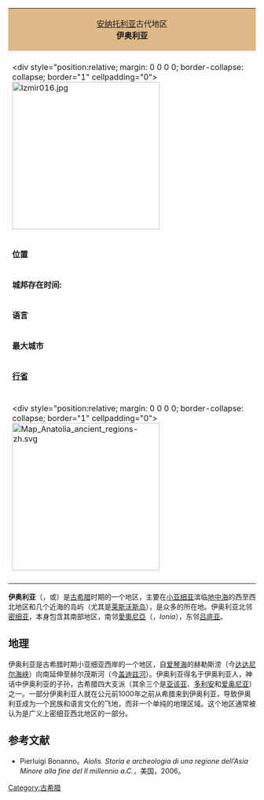 {{noteTA
|1=zh-hans:伊奥尼亚;zh-hk:愛奧尼亞;zh-tw:愛奧尼亞;
}}
{{Distinguish2|在伊奥利亚南方的'''-{zh-hans:[[愛奧尼亞|伊奥尼亚]]; zh-hant:[[愛奧尼亞|愛奧尼亞]]}-'''}}
{| class="toccolours" border="1" cellpadding="2" cellspacing="2" style="float: right; margin: 0 0 1em 1em; width: 250px; border-collapse: collapse; font-size: 95%;"
|-
| colspan="2" style="margin-left: inherit; background:#DEB887; text-align:center; font-size: medium;" |[[安纳托利亚|安纳托利亚]]古代地区<br />'''伊奥利亚'''
|-
| colspan="2" style="margin-left: inherit; text-align:center; font-size: small;" |{{polytonic|Αἰολίς}}
|- align="center"
| colspan="2" | <div style="position:relative; margin: 0 0 0 0; border-collapse: collapse; border="1" cellpadding="0">
[[File:Izmir016.jpg|300px]]</div>
|- style="vertical-align: top; font-size: small;"
| '''位置'''
| 安纳托利亚西部
|- style="vertical-align: top; font-size: small"
| '''城邦存在时间:'''
| 公元前8-6世纪 (as Dodecapolis)
|- style="vertical-align: top; font-size: small"
| '''语言'''
| [[古希腊语|古希腊语]]
|- style="vertical-align: top; font-size: small"
| '''最大城市'''
| [[士麦那|士麦那]]
|- style="vertical-align: top; font-size: small"
| '''[[罗马帝国行省|行省]]'''
| [[亚细亚省|亚细亚省]]
|- style="vertical-align: top; font-size: small"
|- align="center"
| colspan="2" | <div style="position:relative; margin: 0 0 0 0; border-collapse: collapse; border="1" cellpadding="0">
[[File:Map_Anatolia_ancient_regions-zh.svg|300px]]</div>
|- style="vertical-align: top;"
<!--| colspan=2 | <small>{{{footnotes}}}</small> -->
|}
'''伊奥利亚'''（{{Lang-grc|Αἰολίς|translit=''Aiolís''}}，或{{Lang|grc|Αἰολία|translit=''Aiolía''}}）是[[古希腊|古希腊]]时期的一个地区，主要在[[小亚细亚|小亚细亚]]滨临[[地中海|地中海]]的西至西北地区和几个近海的岛屿（尤其是[[莱斯沃斯岛|莱斯沃斯岛]]），是众多{{le|伊奥利亚城邦|Aeolians}}的所在地。伊奥利亚北邻[[密细亚|密细亚]]，本身包含其南部地区，南邻[[愛奧尼亞|愛奧尼亞]]（{{lang|grc|Ἰωνία}}，''Ionia''），东邻[[吕底亚|吕底亚]]。

== 地理 ==
伊奥利亚是古希腊时期小亚细亚西岸的一个地区，自[[爱琴海|爱琴海]]的赫勒斯滂（今[[达达尼尔海峡|达达尼尔海峡]]）向南延伸至赫尔茂斯河（今[[盖迪兹河|盖迪兹河]]）。伊奥利亚得名于伊奥利亚人，神话中伊奥利亚的子孙，古希腊四大支派（其余三个是[[亚该亚人|亚该亚]]、[[多利安人|多利安]]和[[爱奥尼亚人|爱奥尼亚]]）之一。一部分伊奥利亚人就在公元前1000年之前从希腊来到伊奥利亚，导致伊奥利亚成为一个民族和语言文化的飞地，而非一个单纯的地理区域。这个地区通常被认为是广义上密细亚西北地区的一部分。

== 参考文献==
* Pierluigi Bonanno。''Aiolis. Storia e archeologia di una regione dell’Asia Minore alla fine del II millennio a.C.''，美国，2006。

{{Ancient kingdoms in Anatolia}}
{{历史上的安纳托利亚地区}}
{{古希腊}}

[[Category:古希腊|Category:古希腊]]
